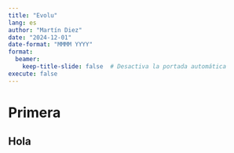 ```yaml
---
title: "Evolu"
lang: es
author: "Martín Diez"
date: "2024-12-01"
date-format: "MMMM YYYY"
format: 
  beamer:
    keep-title-slide: false  # Desactiva la portada automática
execute: false
---
```


# Primera

## Hola 